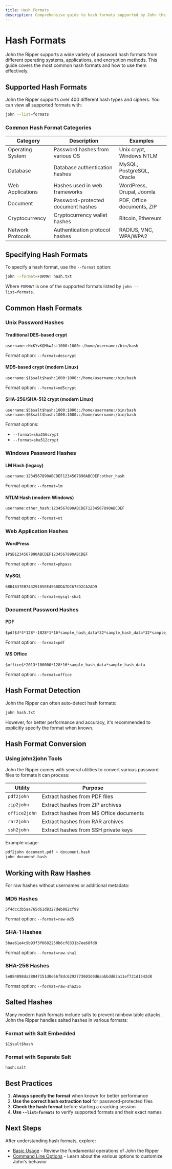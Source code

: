 ```yaml
---
title: Hash Formats
description: Comprehensive guide to hash formats supported by John the Ripper
---
```


# Hash Formats

John the Ripper supports a wide variety of password hash formats from different operating systems, applications, and encryption methods. This guide covers the most common hash formats and how to use them effectively.

## Supported Hash Formats

John the Ripper supports over 400 different hash types and ciphers. You can view all supported formats with:

```bash
john --list=formats
```

### Common Hash Format Categories

| Category | Description | Examples |
|----------|-------------|----------|
| Operating System | Password hashes from various OS | Unix crypt, Windows NTLM |
| Database | Database authentication hashes | MySQL, PostgreSQL, Oracle |
| Web Applications | Hashes used in web frameworks | WordPress, Drupal, Joomla |
| Document | Password-protected document hashes | PDF, Office documents, ZIP |
| Cryptocurrency | Cryptocurrency wallet hashes | Bitcoin, Ethereum |
| Network Protocols | Authentication protocol hashes | RADIUS, VNC, WPA/WPA2 |

## Specifying Hash Formats

To specify a hash format, use the `--format` option:

```bash
john --format=FORMAT hash.txt
```

Where `FORMAT` is one of the supported formats listed by `john --list=formats`.

## Common Hash Formats

### Unix Password Hashes

#### Traditional DES-based crypt

```
username:rHxKYvKQMkwJs:1000:1000::/home/username:/bin/bash
```

Format option: `--format=descrypt`

#### MD5-based crypt (modern Linux)

```
username:$1$salt$hash:1000:1000::/home/username:/bin/bash
```

Format option: `--format=md5crypt`

#### SHA-256/SHA-512 crypt (modern Linux)

```
username:$5$salt$hash:1000:1000::/home/username:/bin/bash
username:$6$salt$hash:1000:1000::/home/username:/bin/bash
```

Format options: 
- `--format=sha256crypt`
- `--format=sha512crypt`

### Windows Password Hashes

#### LM Hash (legacy)

```
username:1234567890ABCDEF1234567890ABCDEF:other_hash
```

Format option: `--format=lm`

#### NTLM Hash (modern Windows)

```
username:other_hash:1234567890ABCDEF1234567890ABCDEF
```

Format option: `--format=nt`

### Web Application Hashes

#### WordPress

```
$P$B1234567890ABCDEF1234567890ABCDEF
```

Format option: `--format=phpass`

#### MySQL

```
6BB4837EB74329105EE4568DDA7DC67ED2CA2AD9
```

Format option: `--format=mysql-sha1`

### Document Password Hashes

#### PDF

```
$pdf$4*4*128*-1028*1*16*sample_hash_data*32*sample_hash_data*32*sample_hash_data
```

Format option: `--format=pdf`

#### MS Office

```
$office$*2013*100000*128*16*sample_hash_data*sample_hash_data
```

Format option: `--format=office`

## Hash Format Detection

John the Ripper can often auto-detect hash formats:

```bash
john hash.txt
```

However, for better performance and accuracy, it's recommended to explicitly specify the format when known.

## Hash Format Conversion

### Using john2john Tools

John the Ripper comes with several utilities to convert various password files to formats it can process:

| Utility | Purpose |
|---------|---------|
| `pdf2john` | Extract hashes from PDF files |
| `zip2john` | Extract hashes from ZIP archives |
| `office2john` | Extract hashes from MS Office documents |
| `rar2john` | Extract hashes from RAR archives |
| `ssh2john` | Extract hashes from SSH private keys |

Example usage:

```bash
pdf2john document.pdf > document.hash
john document.hash
```

## Working with Raw Hashes

For raw hashes without usernames or additional metadata:

### MD5 Hashes

```
5f4dcc3b5aa765d61d8327deb882cf99
```

Format option: `--format=raw-md5`

### SHA-1 Hashes

```
5baa61e4c9b93f3f0682250b6cf8331b7ee68fd8
```

Format option: `--format=raw-sha1`

### SHA-256 Hashes

```
5e884898da28047151d0e56f8dc6292773603d0d6aabbdd62a11ef721d1542d8
```

Format option: `--format=raw-sha256`

## Salted Hashes

Many modern hash formats include salts to prevent rainbow table attacks. John the Ripper handles salted hashes in various formats:

### Format with Salt Embedded

```
$1$salt$hash
```

### Format with Separate Salt

```
hash:salt
```

## Best Practices

1. **Always specify the format** when known for better performance
2. **Use the correct hash extraction tool** for password-protected files
3. **Check the hash format** before starting a cracking session
4. **Use `--list=formats`** to verify supported formats and their exact names

## Next Steps

After understanding hash formats, explore:
- [Basic Usage](/docs/john-the-ripper/core-operations/basic-usage) - Review the fundamental operations of John the Ripper
- [Command Line Options](/docs/john-the-ripper/core-operations/command-line-options) - Learn about the various options to customize John's behavior
